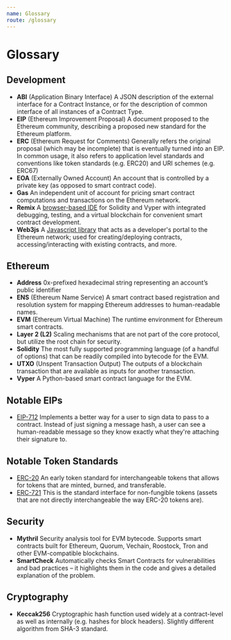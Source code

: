 ```yaml
---
name: Glossary
route: /glossary
---
```


# Glossary

## Development

- **ABI** (Application Binary Interface) A JSON description of the external interface for a Contract Instance, or for the description of common interface of all instances of a Contract Type.
- **EIP** (Ethereum Improvement Proposal) A document proposed to the Ethereum community, describing a proposed new standard for the Ethereum platform.
- **ERC** (Ethereum Request for Comments) Generally refers the original proposal (which may be incomplete) that is eventually turned into an EIP. In common usage, it also refers to application level standards and conventions like token standards (e.g. ERC20) and URI schemes (e.g. ERC67)
- **EOA** (Externally Owned Account) An account that is controlled by a private key (as opposed to smart contract code).
- **Gas** An independent unit of account for pricing smart contract computations and transactions on the Ethereum network.
- **Remix** A [browser-based IDE](https://remix.ethereum.org) for Solidity and Vyper with integrated debugging, testing, and a virtual blockchain for convenient smart contract development.
- **Web3js** A [Javascript library](https://github.com/ethereum/web3.js) that acts as a developer's portal to the Ethereum network; used for creating/deploying contracts, accessing/interacting with existing contracts, and more.

## Ethereum

- **Address** 0x-prefixed hexadecimal string representing an account’s public identifier
- **ENS** (Ethereum Name Service) A smart contract based registration and resolution system for mapping Ethereum addresses to human-readable names.
- **EVM** (Ethereum Virtual Machine) The runtime environment for Ethereum smart contracts.
- **Layer 2 (L2)** Scaling mechanisms that are not part of the core protocol, but utilize the root chain for security.
- **Solidity** The most fully supported programming language (of a handful of options) that can be readily compiled into bytecode for the EVM.
- **UTXO** (Unspent Transaction Output) The outputs of a blockchain transaction that are available as inputs for another transaction.
- **Vyper** A Python-based smart contract language for the EVM.

## Notable EIPs

- [EIP-712](https://github.com/ethereum/EIPs/blob/master/EIPS/eip-712.md) Implements a better way for a user to sign data to pass to a contract. Instead of just signing a message hash, a user can see a human-readable message so they know exactly what they're attaching their signature to.


## Notable Token Standards

- [ERC-20](https://github.com/ethereum/EIPs/blob/master/EIPS/eip-20.md) An early token standard for interchangeable tokens that allows for tokens that are minted, burned, and transferable.
- [ERC-721](https://github.com/ethereum/EIPs/blob/master/EIPS/eip-721.md) This is the standard interface for non-fungible tokens (assets that are not directly interchangeable the way ERC-20 tokens are).

## Security

- **Mythril** Security analysis tool for EVM bytecode. Supports smart contracts built for Ethereum, Quorum, Vechain, Roostock, Tron and other EVM-compatible blockchains.
- **SmartCheck** Automatically checks Smart Contracts for vulnerabilities and bad practices – it highlights them in the code and gives a detailed explanation of the problem.

## Cryptography

- **Keccak256** Cryptographic hash function used widely at a contract-level as well as internally (e.g. hashes for block headers). Slightly different algorithm from SHA-3 standard.
